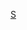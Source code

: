 {{football squad
|name=四海流浪球員名單
|teamname=香港流浪足球會
|title=流浪
|bgcolor=#0000FF
|textcolor=white
|bordercolor=
|list=<div>
{{football squad2 player|no=2|name=[[蘇曉鳴]]}}
{{football squad2 player|no=7|name=[[姚韡]]}}
{{football squad2 player|no=14|name=[[陳韶遠]]}}
{{football squad2 player|no=16|name=[[翟廷峯]]}}
{{football squad2 player|no=21|name=[[陳永祥]]}}
{{football squad2 player|no=25|name=[[比露]]}}
{{football squad2 player|no=30|name=[[文迪]]}}
{{football squad2 player|no=31|name=[[張偉康]]}}
{{football squad2 player|no=|name=[[梁興傑]]}}
{{football squad2 player|no=|name=[[陳湛羲]]}}
{{football squad2 player|no=|name=[[奧烏蘇]]}}
{{football squad2 player|no=|name=[[黎梓菲]]}}
{{football squad2 player|no=|name=[[謝天佑]]}}
{{football squad2 player|no=|name=[[甄梓謙]]}}
{{football squad2 player|no=|name=[[龐美爾]]}}
{{football squad2 manager|title=主教練|name=[[潘文俊]]}}
}}<noinclude>[[Category:香港足球球隊名單模板|S]]</noinclude>